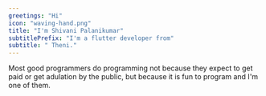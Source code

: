 ```yaml
---
greetings: "Hi"
icon: "waving-hand.png"
title: "I'm Shivani Palanikumar"
subtitlePrefix: "I'm a flutter developer from"
subtitle: " Theni."
---
```


Most good programmers do programming not because they expect to get paid or get adulation by the public, but because it is fun to program and I'm one of them.